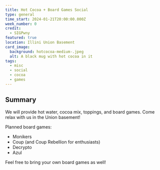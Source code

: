 ```yaml
---
title: Hot Cocoa + Board Games Social
type: general
time_start: 2024-01-21T20:00:00.000Z
week_number: 0
credit:
  - SIGPwny
featured: true
location: Illini Union Basement
card_image:
  background: hotcocoa-medium-.jpeg
  alt: A black mug with hot cocoa in it
tags:
  - misc
  - social
  - cocoa
  - games
---
```

## Summary

We will provide hot water, cocoa mix, toppings, and board games. Come relax with us in the Union basement!

Planned board games:

* Monikers
* Coup (and Coup Rebellion for enthusiasts)
* Decrypto
* Azul

Feel free to bring your own board games as well!